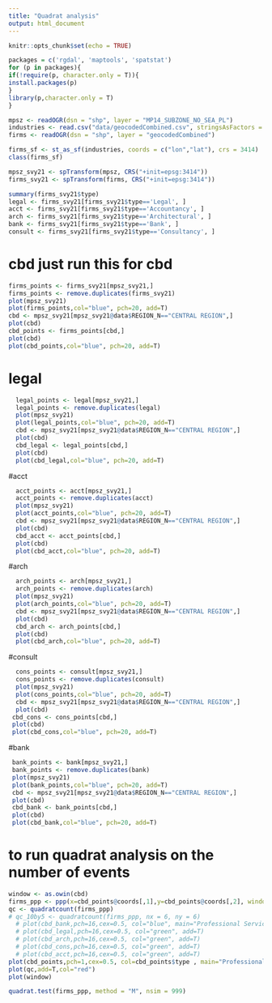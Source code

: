---
title: "Quadrat analysis"
output: html_document
---

```{r setup, include=FALSE}
knitr::opts_chunk$set(echo = TRUE)
```

```{r}
packages = c('rgdal', 'maptools', 'spatstat') 
for (p in packages){ 
if(!require(p, character.only = T)){ 
install.packages(p) 
} 
library(p,character.only = T) 
} 
```

```{r}
mpsz <- readOGR(dsn = "shp", layer = "MP14_SUBZONE_NO_SEA_PL")
industries <- read.csv("data/geocodedCombined.csv", stringsAsFactors = FALSE)
firms <- readOGR(dsn = "shp", layer = "geocodedCombined")
```

```{r}
firms_sf <- st_as_sf(industries, coords = c("lon","lat"), crs = 3414)
class(firms_sf)

```

```{r}
mpsz_svy21 <- spTransform(mpsz, CRS("+init=epsg:3414"))
firms_svy21 <- spTransform(firms, CRS("+init=epsg:3414"))
```
```{r}
summary(firms_svy21$type)
legal <- firms_svy21[firms_svy21$type=='Legal', ]
acct <- firms_svy21[firms_svy21$type=='Accountancy', ]
arch <- firms_svy21[firms_svy21$type=='Architectural', ]
bank <- firms_svy21[firms_svy21$type=='Bank', ]
consult <- firms_svy21[firms_svy21$type=='Consultancy', ]
```

# cbd just run this for cbd
```{r}
firms_points <- firms_svy21[mpsz_svy21,]
firms_points <- remove.duplicates(firms_svy21)
plot(mpsz_svy21)
plot(firms_points,col="blue", pch=20, add=T)
cbd <- mpsz_svy21[mpsz_svy21@data$REGION_N=="CENTRAL REGION",]
plot(cbd)
cbd_points <- firms_points[cbd,]
plot(cbd)
plot(cbd_points,col="blue", pch=20, add=T)
```
# legal
```{r}
  legal_points <- legal[mpsz_svy21,]
  legal_points <- remove.duplicates(legal)
  plot(mpsz_svy21)
  plot(legal_points,col="blue", pch=20, add=T)
  cbd <- mpsz_svy21[mpsz_svy21@data$REGION_N=="CENTRAL REGION",]
  plot(cbd)
  cbd_legal <- legal_points[cbd,]
  plot(cbd)
  plot(cbd_legal,col="blue", pch=20, add=T)
```
#acct
```{r}
  acct_points <- acct[mpsz_svy21,]
  acct_points <- remove.duplicates(acct)
  plot(mpsz_svy21)
  plot(acct_points,col="blue", pch=20, add=T)
  cbd <- mpsz_svy21[mpsz_svy21@data$REGION_N=="CENTRAL REGION",]
  plot(cbd)
  cbd_acct <- acct_points[cbd,]
  plot(cbd)
  plot(cbd_acct,col="blue", pch=20, add=T)
```
#arch
```{r}
  arch_points <- arch[mpsz_svy21,]
  arch_points <- remove.duplicates(arch)
  plot(mpsz_svy21)
  plot(arch_points,col="blue", pch=20, add=T)
  cbd <- mpsz_svy21[mpsz_svy21@data$REGION_N=="CENTRAL REGION",]
  plot(cbd)
  cbd_arch <- arch_points[cbd,]
  plot(cbd)
  plot(cbd_arch,col="blue", pch=20, add=T)
```
#consult
```{r}
  cons_points <- consult[mpsz_svy21,]
  cons_points <- remove.duplicates(consult)
  plot(mpsz_svy21)
  plot(cons_points,col="blue", pch=20, add=T)
  cbd <- mpsz_svy21[mpsz_svy21@data$REGION_N=="CENTRAL REGION",]
  plot(cbd)
 cbd_cons <- cons_points[cbd,]
 plot(cbd)
 plot(cbd_cons,col="blue", pch=20, add=T)
```
#bank 
```{r}
 bank_points <- bank[mpsz_svy21,]
 bank_points <- remove.duplicates(bank)
 plot(mpsz_svy21)
 plot(bank_points,col="blue", pch=20, add=T)
 cbd <- mpsz_svy21[mpsz_svy21@data$REGION_N=="CENTRAL REGION",]
 plot(cbd)
 cbd_bank <- bank_points[cbd,]
 plot(cbd)
 plot(cbd_bank,col="blue", pch=20, add=T)
```

# to run quadrat analysis on the number of events
```{r}
window <- as.owin(cbd)
firms_ppp <- ppp(x=cbd_points@coords[,1],y=cbd_points@coords[,2], window = window) 
qc <- quadratcount(firms_ppp) 
# qc_10by5 <- quadratcount(firms_ppp, nx = 6, ny = 6) 
  # plot(cbd_bank,pch=16,cex=0.5, col="blue", main="Professional Services in the CBD")
  # plot(cbd_legal,pch=16,cex=0.5, col="green", add=T)
  # plot(cbd_arch,pch=16,cex=0.5, col="green", add=T)
  # plot(cbd_cons,pch=16,cex=0.5, col="green", add=T)
  # plot(cbd_acct,pch=16,cex=0.5, col="green", add=T)
plot(cbd_points,pch=1,cex=0.5, col=cbd_points$type , main="Professional Services in the CBD")
plot(qc,add=T,col="red")
plot(window)

quadrat.test(firms_ppp, method = "M", nsim = 999)
```


